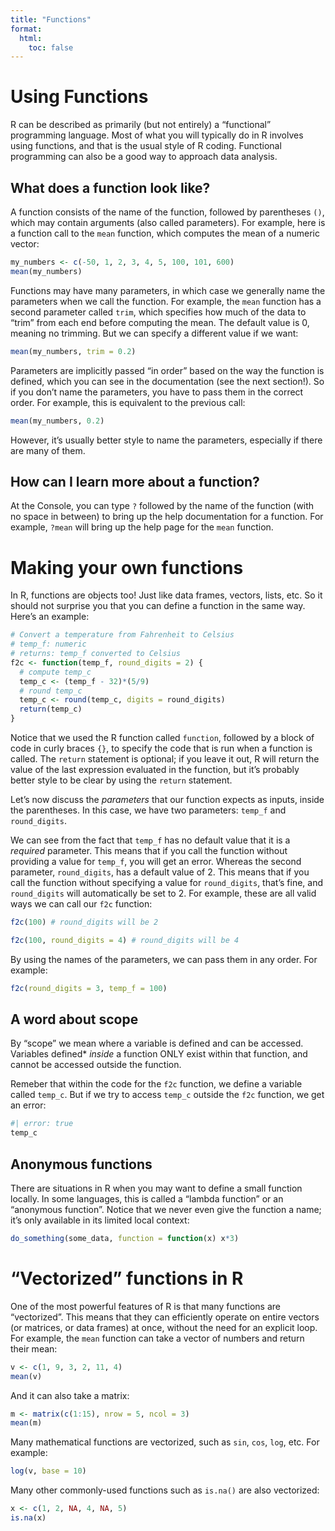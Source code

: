 ```yaml
---
title: "Functions"
format:
  html:
    toc: false
---
```


# Using Functions

R can be described as primarily (but not entirely) a "functional" programming language.  Most of what you will typically do in R involves using functions, and that is the usual style of R coding.  Functional programming can also be a good way to approach data analysis.

## What does a function look like?

A function consists of the name of the function, followed by parentheses `()`, which may contain arguments (also called parameters).  For example, here is a function call to the `mean` function, which computes the mean of a numeric vector:

```r
my_numbers <- c(-50, 1, 2, 3, 4, 5, 100, 101, 600)
mean(my_numbers)
```

Functions may have many parameters, in which case we generally name the parameters when we call the function.  For example, the `mean` function has a second parameter called `trim`, which specifies how much of the data to "trim" from each end before computing the mean.  The default value is 0, meaning no trimming.  But we can specify a different value if we want:

```r
mean(my_numbers, trim = 0.2)
```

Parameters are implicitly passed "in order" based on the way the function is defined, which you can see in the documentation (see the next section!).  So if you don't name the parameters, you have to pass them in the correct order.  For example, this is equivalent to the previous call:

```r
mean(my_numbers, 0.2)
```

However, it's usually better style to name the parameters, especially if there are many of them.

## How can I learn more about a function?

At the Console, you can type `?` followed by the name of the function (with no space in between) to bring up the help documentation for a function.  For example, `?mean` will bring up the help page for the `mean` function.

# Making your own functions

In R, functions are objects too!  Just like data frames, vectors, lists, etc.  So it should not surprise you that you can define a function in the same way.  Here's an example:

```r
# Convert a temperature from Fahrenheit to Celsius
# temp_f: numeric
# returns: temp_f converted to Celsius
f2c <- function(temp_f, round_digits = 2) {
  # compute temp_c
  temp_c <- (temp_f - 32)*(5/9)
  # round temp_c
  temp_c <- round(temp_c, digits = round_digits)
  return(temp_c)
}
```

Notice that we used the R function called `function`, followed by a block of code in curly braces `{}`, to specify the code that is run when a function is called.  The `return` statement is optional; if you leave it out, R will return the value of the last expression evaluated in the function, but it's probably better style to be clear by using the `return` statement.

Let's now discuss the *parameters* that our function expects as inputs, inside the parentheses.  In this case, we have two parameters: `temp_f` and `round_digits`.

We can see from the fact that `temp_f` has no default value that it is a *required* parameter.  This means that if you call the function without providing a value for `temp_f`, you will get an error.  Whereas the second parameter, `round_digits`, has a default value of 2.  This means that if you call the function without specifying a value for `round_digits`, that's fine, and `round_digits` will automatically be set to 2.  For example, these are all valid ways we can call our `f2c` function:


```r
f2c(100) # round_digits will be 2
```

```r
f2c(100, round_digits = 4) # round_digits will be 4
```

By using the names of the parameters, we can pass them in any order.  For example:

```r
f2c(round_digits = 3, temp_f = 100)
```

## A word about scope

By "scope" we mean where a variable is defined and can be accessed.  Variables defined* *inside* a function ONLY exist within that function, and cannot be accessed outside the function.

Remeber that within the code for the `f2c` function, we define a variable called `temp_c`.  But if we try to access `temp_c` outside the `f2c` function, we get an error:

```r
#| error: true
temp_c
```

## Anonymous functions

There are situations in R when you may want to define a small function locally.  In some languages, this is called a "lambda function" or an "anonymous function".  Notice that we never even give the function a name; it's only available in its limited local context:

```r
do_something(some_data, function = function(x) x*3)
```

# "Vectorized" functions in R

One of the most powerful features of R is that many functions are "vectorized".  This means that they can efficiently operate on entire vectors (or matrices, or data frames) at once, without the need for an explicit loop.  For example, the `mean` function can take a vector of numbers and return their mean:

```r
v <- c(1, 9, 3, 2, 11, 4)
mean(v)
```
And it can also take a matrix:

```r
m <- matrix(c(1:15), nrow = 5, ncol = 3)
mean(m)
```

Many mathematical functions are vectorized, such as `sin`, `cos`, `log`, etc.  For example:
```r
log(v, base = 10)
```

Many other commonly-used functions such as `is.na()` are also vectorized:
```r
x <- c(1, 2, NA, 4, NA, 5)
is.na(x)
```